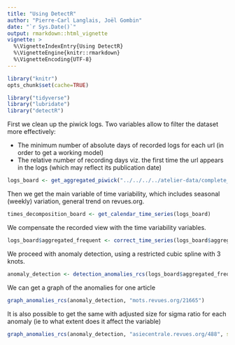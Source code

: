 ```yaml
---
title: "Using DetectR"
author: "Pierre-Carl Langlais, Joël Gombin"
date: "`r Sys.Date()`"
output: rmarkdown::html_vignette
vignette: >
  %\VignetteIndexEntry{Using DetectR}
  %\VignetteEngine{knitr::rmarkdown}
  %\VignetteEncoding{UTF-8}
---
```


```r
library("knitr")
opts_chunk$set(cache=TRUE)
```


```r
library("tidyverse")
library("lubridate")
library("detectR")
```

First we clean up the piwick logs. Two variables allow to filter the dataset more effectively:

- The minimum number of absolute days of recorded logs for each url (in order to get a working model)
- The relative number of recording days viz. the first time the url appears in the logs (which may reflect its publication date)

```r
logs_board <- get_aggregated_piwick("../../../../atelier-data/complete_log_clean.csv", absolute_days=20, relative_days=0.9)
```

Then we get the main variable of time variability, which includes seasonal (weekly) variation, general trend on revues.org.

```r

times_decomposition_board <- get_calendar_time_series(logs_board)
```

We compensate the recorded view with the time variability variables.
```r
logs_board$aggregated_frequent <- correct_time_series(logs_board$aggregated_frequent, times_decomposition_board)
```

We proceed with anomaly detection, using a restricted cubic spline with 3 knots.

```r
anomaly_detection <- detection_anomalies_rcs(logs_board$aggregated_frequent)
```

We can get a graph of the anomalies for one article

```r
graph_anomalies_rcs(anomaly_detection, "mots.revues.org/21665")
```

It is also possible to get the same with adjusted size for sigma ratio for each anomaly (ie to what extent does it affect the variable)
```r
graph_anomalies_rcs(anomaly_detection, "asiecentrale.revues.org/488", show_sigma = TRUE)
```
